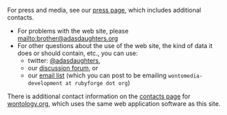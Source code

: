 <!-- Copyright (c)  2010  Glen E. Ivey
     Permission is granted to copy, distribute and/or modify this document
     under the terms of the GNU Free Documentation License, Version 1.3;
     with no Invariant Sections, no Front-Cover Texts, and no Back-Cover Texts.
     A copy of the license is in the file COPYING.DOCUMENTATION
  -->
For press and media, see our [[Adas_Daughters:Press Info|press page]], which includes additional contacts.

* For problems with the web site, please mailto:brother@adasdaughters.org
* For other questions about the use of the web site, the kind of data it does or should contain, etc., you can use:
** twitter: [http://twitter.com/wontology @adasdaughters],
** our [http://rubyforge.org/forum/?group_id=7903 discussion forum], or
** our [http://rubyforge.org/mail/?group_id=7903 email list] (which you can post to be emailing <tt>wontomedia-development at rubyforge dot org</tt>)

There is additional contact information on the [[Wontology:Contact_Us|contacts page]] for [http://wontology.org/ wontology.org], which uses the same web application software as this site.
